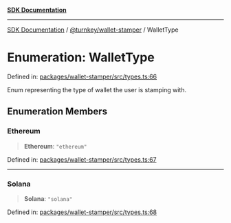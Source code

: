 [**SDK Documentation**](../../../README.mdx)

***

[SDK Documentation](../../../packages.mdx) / [@turnkey/wallet-stamper](../README.mdx) / WalletType

# Enumeration: WalletType

Defined in: [packages/wallet-stamper/src/types.ts:66](https://github.com/tkhq/sdk/blob/e1b1a69bdd608320aaf03cc2dbbf68dc0c52b28d/packages/wallet-stamper/src/types.ts#L66)

Enum representing the type of wallet the user is stamping with.

## Enumeration Members

### Ethereum

> **Ethereum**: `"ethereum"`

Defined in: [packages/wallet-stamper/src/types.ts:67](https://github.com/tkhq/sdk/blob/e1b1a69bdd608320aaf03cc2dbbf68dc0c52b28d/packages/wallet-stamper/src/types.ts#L67)

***

### Solana

> **Solana**: `"solana"`

Defined in: [packages/wallet-stamper/src/types.ts:68](https://github.com/tkhq/sdk/blob/e1b1a69bdd608320aaf03cc2dbbf68dc0c52b28d/packages/wallet-stamper/src/types.ts#L68)
